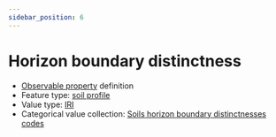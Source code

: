 ```yaml
---
sidebar_position: 6
---
```



# Horizon boundary distinctness

- [Observable property](/viewers/dawe-vocabs?uri=https://linked.data.gov.au/def/nrm/181f2d40-8cb7-4b0e-83cb-90ca77b6327f) definition
- Feature type: [soil profile](http://linked.data.gov.au/def/tern-cv/80c39b95-0912-4267-bb66-2fa081683723)
- Value type: [IRI](https://w3id.org/tern/ontologies/tern/IRI)
- Categorical value collection: [Soils horizon boundary distinctnesses codes](/viewers/dawe-vocabs?uri=https://linked.data.gov.au/def/nrm/1c6b54da-bb31-4496-974e-050531b15e30)

<Example
  protocolModule="soil-pit-characterization"
  observableProperty="https://linked.data.gov.au/def/nrm/181f2d40-8cb7-4b0e-83cb-90ca77b6327f"
/>
